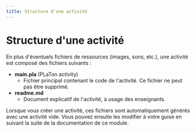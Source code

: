 ```yaml
---
title: Structure d'une activité
---
```


# Structure d'une activité

En plus d'éventuels fichiers de ressources (images, sons, etc.), une activité est composé des fichiers suivants :

- **main.pla** (PLaTon activity)
  - Fichier principal contenant le code de l'activité. Ce fichier ne peut pas être supprimé.
- **readme.md**
  - Document explicatif de l'activité, à usage des enseignants.

Lorsque vous créer une activité, ces fichiers sont automatiquement générés avec une activité vide. Vous pouvez ensuite les modifier à votre guise en suivant la suite de la documentation de ce module.
